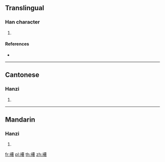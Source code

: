 {{character info/new}}
==Translingual==

===Han character===
{{Han char|rn=145|rad=衣|as=11|sn=17|four=31212|canj=LMWU}}

# {{defn|Han|sort=衣11}}

====References====
* {{Han ref|kx=1123.120|dkj=34537|dj=1591.040|hdz=53113.200|uh=893C|ud=35132|bh=EE73|bd=61043}}

----

==Cantonese==

===Hanzi===
{{yue-hanzi|jyut=|y=sin1}}

# {{defn|lang=yue|sort=衣11}}

----

==Mandarin==

===Hanzi===
{{cmn-hanzi|pin=[[qiǎng]] ([[qiang3]]), [[xiān]] ([[xian1]])|wg=ch'iang<sup>3</sup>, hsien<sup>1</sup>}}

# {{defn|lang=cmn|sort=衣11}}

[[fr:褼]]
[[pl:褼]]
[[th:褼]]
[[zh:褼]]